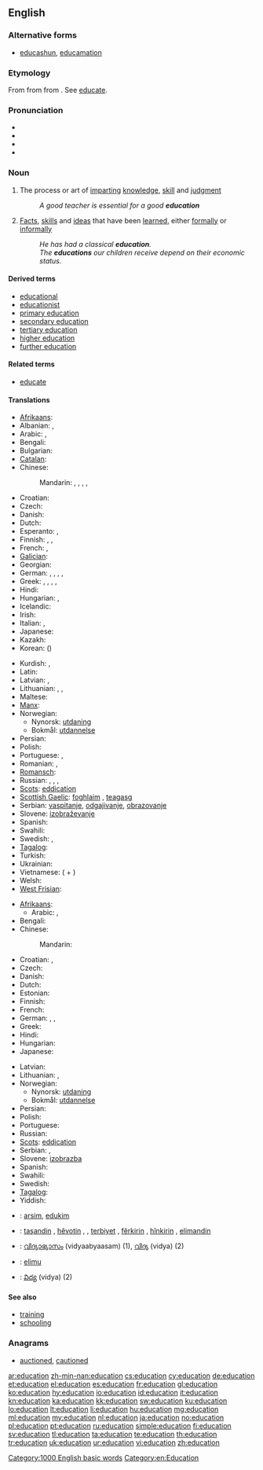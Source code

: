 {{wikipedia}}
{{also|éducation}}
==English==

===Alternative forms===
* {{qualifier|generally jocular}} [[educashun]], [[educamation]]

===Etymology===
From {{etyl|la}} {{term|educatio|ēducātiō|a breeding, bringing up, rearing}} from {{term|educo|ēdūcō|I educate, train|lang=la}} from {{term|educo|ēdūcō|I lead forth, I take out; I raise up, I erect|lang=la}}. See [[educate#Etymology|educate]].

===Pronunciation===
* {{IPA|[ˌɛdʒʊˈkeɪʃn], [ˌɛdjʊˈkeɪʃn]}}
* {{audio|en-us-educatio.ogg|Audio (US)}}
* {{audio|En-uk-education.ogg|Audio (UK)}}
* {{rhymes|eɪʃən}}

===Noun===
{{en-noun}}

# {{uncountable}} The process or art of [[imparting]] [[knowledge]], [[skill]] and [[judgment]]
#: ''A good teacher is essential for a good '''education'''''
# {{countable}} [[fact|Facts]], [[skill]]s and [[idea]]s that have been [[learned]], either [[formally]] or [[informally]]
#: ''He has had a classical '''education'''.''
#: ''The '''educations''' our children receive depend on their economic status.''

====Derived terms====
* [[educational]]
* [[educationist]]
* [[primary education]]
* [[secondary education]]
* [[tertiary education]]
* [[higher education]]
* [[further education]]

====Related terms====
* [[educate]]

====Translations====
{{trans-top|process or art of imparting knowledge, skill and judgment}}
* [[Afrikaans]]: {{t|af|onderwys|xs=Afrikaans}}
* Albanian: {{t+|sq|arsim|xs=Albanian}}, {{t|sq|edukim|f|xs=Albanian}}
* Arabic: {{t|ar|تعليم|m|tr=ta3liim|sc=Arab}}, {{t|ar|تربية|f|tr=tarbíyya|sc=Arab}}
* Bengali: {{t+|bn|শিক্ষা|tr=shikkha|sc=Beng|xs=Bengali}}
* Bulgarian: {{t+|bg|образование|n|tr=obrazovanie}}
* [[Catalan]]: {{t|ca|educació|f}}
* Chinese:
*: Mandarin: {{t|zh|教育|tr=jiàoyù|sc=Hani}}, {{t|zh|教學|sc=Hani}}, {{t|zh|教学|tr=jiàoxué|sc=Hani}}, {{t|zh|教養|sc=Hani}}, {{t|zh|教养|tr=jiàoyǎng|sc=Hani}}
* Croatian: {{t-|hr|obrazovanje|n|alt=obrazovánje}}
* Czech: {{t-|cs|vzdělávání|n}}
* Danish: {{t-|da|undervisning}}
* Dutch: {{t+|nl|onderwijs|n}}
* Esperanto: {{t|eo|eduko}}, {{t|eo|edukado}}
* Finnish: {{t+|fi|kasvatus}}, {{t+|fi|koulutus}}, {{t+|fi|opetus}}
* French: {{t+|fr|éducation|f}}, {{t+|fr|enseignement}}
* [[Galician]]: {{t+|gl|educación|f|xs=Galician}}
* Georgian: {{t|ka|განათლება|tr=ganathleba|sc=Geor|xs=Georgian}}
* German: {{t+|de|Ausbildung|f}}, {{t+|de|Erziehung|f}}, {{t+|de|Schulung|f}}, {{t+|de|Unterricht|m}}, {{t+|de|Pädagogik|f}}
* Greek: {{t+|el|εκπαίδευση|f}}, {{t+|el|παιδεία|f}}, {{t+|el|αγωγή|f}}, {{t+|el|διαπαιδαγώγηση|f}}, {{t+|el|μόρφωση|f}}
* Hindi: {{t|hi|शिक्षा|f|tr=śikṣā|sc=Deva}}
* Hungarian: {{t|hu|nevelés}}, {{t|hu|oktatás}}
* Icelandic: {{t-|is|menntun|f}}
* Irish: {{t|ga|oideachas|m}}
* Italian: {{t-|it|istruzione|f}}, {{t+|it|educazione|f}}
* Japanese: {{t|ja|教育|tr=きょういく, kyōiku|sc=Jpan}}
* Kazakh: {{t|kk|оқу|tr=oqu|sc=Cyrl|xs=Kazakh}}
* Korean: {{t|ko|교육|tr=gyoyuk|sc=Kore}} ({{t|ko|教育|sc=Kore}})
{{trans-mid}}
* Kurdish: {{t|ku|په‌روه‌رده‌|f|tr=[[perwerde]]|sc=ku-Arab}}, {{t|ku|زانیاری|tr=zanyari|sc=ku-Arab}}
* Latin: {{t+|la|cultus|m}}
* Latvian: {{t|lv|audzināšana|f}}, {{t|lv|izglītība|f}}
* Lithuanian: {{t|lt|auklėjimas|m}}, {{t|lt|ugdymas|m}}, {{t|lt|lavinimas|m}}
* Maltese: {{t-|mt|edukazzjoni|xs=Maltese}}
* [[Manx]]: {{t|gv|edjaghys|m}}
* Norwegian: {{t+|no|utdanning}}
** Nynorsk: [[utdaning]]
** Bokmål: [[utdannelse]]
* Persian: {{t|fa|آموزش|tr=âmuzeš|sc=fa-Arab}}
* Polish: {{t-|pl|edukacja|f}}
* Portuguese: {{t+|pt|educação|f}}, {{t+|pt|ensino|m}}
* Romanian: {{t|ro|educație|f}}, {{t|ro|educare|f}}
* [[Romansch]]: {{t|rm|furmaziun|f}}
* Russian: {{t+|ru|образование|n|tr=obrazovánie}}, {{t+|ru|обучение|n|tr=obučénije}}, {{t+|ru|воспитание|n|tr=vospitánije}}, {{t|ru|просвещение|n|tr=prosveščénije|sc=Cyrl}}
* [[Scots]]: [[eddication]]
* [[Scottish Gaelic]]: [[foghlaim]] {{m}}, [[teagasg]] {{m}}
* Serbian: [[vaspitanje]], [[odgajivanje]], [[obrazovanje]]
* Slovene: [[izobraževanje]] {{n}}
* Spanish: {{t+|es|educación|f}}
* Swahili: {{t+|sw|elimu|xs=Swahili}}
* Swedish: {{t+|sv|utbildning|c}}, {{t+|sv|undervisning|c}}
* [[Tagalog]]: {{t+|tl|edukasyon|xs=Tagalog}}
* Turkish: {{t+|tr|eğitim}}
* Ukrainian: {{t|uk|освіта|f|tr=osvita|xs=Ukrainian}}
* Vietnamese: {{t|vi|giáo dục|alt=sự giáo dục}} ({{t|vi|sự}} + {{t|vi|教育}})
* Welsh: {{t|cy|addysg|f|xs=Welsh}}
* [[West Frisian]]: {{t-|fy|ûnderwiis|xs=West Frisian}}
{{trans-bottom}}

{{trans-top|facts, skills and ideas that have been learned, either formally or informally}}
* [[Afrikaans]]: {{t|af|opvoeding}}
** Arabic: {{t|ar|تعليم|m|tr=ta3liim|sc=Arab}}, {{t|ar|ثقافة|f|tr=thaqaafa|sc=Arab}}
* Bengali: {{t+|bn|শিক্ষা|tr=shikkha|sc=Beng|xs=Bengali}}
* Chinese:
*: Mandarin: {{t|zh|教育|tr=jiàoyù|sc=Hani}}
* Croatian: {{t|hr|izobrazba|f|alt=ȉzobrazba}}, {{t|hr|naobrazba|f|alt=nȁobrazba}}
* Czech: {{t-|cs|vzdělání|n}}
* Danish: {{t|da|uddannelse}}
* Dutch: {{t+|nl|opvoeding}}
* Estonian: {{t|et|haridus}}
* Finnish: {{t+|fi|kasvatus}}
* French: {{t+|fr|éducation|f}}
* German: {{t+|de|Bildung|f}}, {{t+|de|Schulung|f}}, {{t+|de|Aufklärung|f}}
* Greek: {{t+|el|παιδεία|f}}
* Hindi: {{t|hi|शिक्षा|f|tr=śikṣā|sc=Deva}}
* Hungarian: {{t|hu|műveltség}}
* Japanese: {{t|ja|教育|tr=きょういく, kyōiku|sc=Jpan}}
{{trans-mid}}
* Latvian: {{t|lv|izglītība|f}}
* Lithuanian: {{t|lt|išsilavinimas}}, {{t|lt|lavinimas|m}}
* Norwegian: {{t+|no|utdanning}}
** Nynorsk: [[utdaning]]
** Bokmål: [[utdannelse]]
* Persian: {{t|fa|آموزش|tr=âmuzeš|sc=fa-Arab}}
* Polish: {{t+|pl|wykształcenie|n}}
* Portuguese: {{t+|pt|educação|f}}
* Russian: {{t+|ru|образование|n|tr=obrazovánie}}
* [[Scots]]: [[eddication]]
* Serbian: {{t-|sr|odgoj}}, {{t-|sr|obrazovanje}}
* Slovene: [[izobrazba]] {{f}}
* Spanish: {{t+|es|educación|f}}
* Swahili: {{t+|sw|elimu|xs=Swahili}}
* Swedish: {{t+|sv|utbildning|c}}
* [[Tagalog]]: {{t+|tl|edukasyon|xs=Tagalog}}
* Yiddish: {{t|yi|בילדונג|sc=Hebr}}
{{trans-bottom}}

{{checktrans-top}}
* {{ttbc|sq}}: [[arsim]], [[edukim]]
* {{ttbc|ku}}: [[taşandin]] {{f}}, [[hêvotin]] {{f}}, , [[terbiyet]] {{f}}, [[fêr|fêrkirin]] {{f}}, [[hîn|hînkirin]] {{f}}, [[elimandin]] {{f}}
{{trans-mid}}
* {{ttbc|ml}}: [[വിദ്യാഭ്യാസം]] (vidyaabyaasam) (1), [[വിദ്യ]] (vidya) (2)
* {{ttbc|sw}}: [[elimu]]
* {{ttbc|te}}: [[విద్య]] (vidya) (2)
{{trans-bottom}}

====See also====
* [[training]]
* [[schooling]]

===Anagrams===
* [[auctioned#English|auctioned]], [[cautioned#English|cautioned]]

[[Category:1000 English basic words]]
[[Category:en:Education]]

[[ar:education]]
[[zh-min-nan:education]]
[[cs:education]]
[[cy:education]]
[[de:education]]
[[et:education]]
[[el:education]]
[[es:education]]
[[fr:education]]
[[gl:education]]
[[ko:education]]
[[hy:education]]
[[io:education]]
[[id:education]]
[[it:education]]
[[kn:education]]
[[ka:education]]
[[kk:education]]
[[sw:education]]
[[ku:education]]
[[lo:education]]
[[lt:education]]
[[li:education]]
[[hu:education]]
[[mg:education]]
[[ml:education]]
[[my:education]]
[[nl:education]]
[[ja:education]]
[[no:education]]
[[pl:education]]
[[pt:education]]
[[ru:education]]
[[simple:education]]
[[fi:education]]
[[sv:education]]
[[tl:education]]
[[ta:education]]
[[te:education]]
[[th:education]]
[[tr:education]]
[[uk:education]]
[[ur:education]]
[[vi:education]]
[[zh:education]]